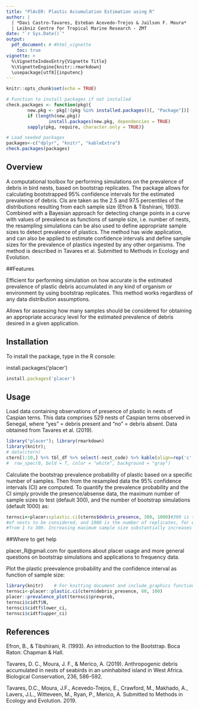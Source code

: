 ```yaml
---
title: "PlAcER: Plastic Accumulation Estimation using R"
author: | 
  | *Davi Castro-Tavares, Esteban Acevedo-Trejos & Jailson F. Moura*
  | Leibniz Centre for Tropical Marine Research - ZMT
date: "`r Sys.Date()`"
output:
  pdf_document: # #html_vignette
    toc: true
vignette: >
  %\VignetteIndexEntry{Vignette Title}
  %\VignetteEngine{knitr::rmarkdown}
  \usepackage[utf8]{inputenc}
---
```


```r
knitr::opts_chunk$set(echo = TRUE)

# Function to install packages if not installed
check.packages <- function(pkg){
        new.pkg <- pkg[!(pkg %in% installed.packages()[, "Package"])]
        if (length(new.pkg)) 
                install.packages(new.pkg, dependencies = TRUE)
        sapply(pkg, require, character.only = TRUE)}

# Load needed packages
packages<-c("dplyr", "knitr", "kableExtra")
check.packages(packages)

```

## Overview

A computational toolbox for performing simulations on the prevalence of debris in bird nests, based on bootstrap replicates. The package allows for calculating bootstrapped 95% confidence intervals for the estimated prevalence of debris. CIs are taken as the 2.5 and 97.5 percentiles of the distributions resulting from each sample size (Efron & Tibshirani, 1993). Combined with a Bayesian approach for detecting change points in a curve with values of prevalence as functions of sample size, i.e. number of nests, the resampling simulations can be also used to define appropriate sample sizes to detect prevalence of plastics. The method has wide application, and can also be applied to estimate confidence intervals and define sample sizes for the prevalence of plastics ingested by any other organisms. The method is described in Tavares et al. Submitted to Methods in Ecology and Evolution.

##Features

Efficient for performing simulation on how accurate is the estimated prevalence of plastic debris accumulated in any kind of organism or environment by using bootstrap replicates. This method works regardless of any data distribution assumptions.

Allows for assessing how many samples should be considered for obtaining an appropriate accuracy level for the estimated prevalence of debris desired in a given application.


## Installation
To install the package, type in the R console:

install.packages(‘placer’)

```ruby
install.packages('placer')
```

## Usage
Load data containing observations of presence of plastic in nests of Caspian terns. This data comprises 529 nests of Caspian terns observed in Senegal, where “yes” = debris present and “no” = debris absent. Data obtained from Tavares et al. (2019).   
```r
library("placer"); library(rmarkdown)
library(knitr);
# data(ctern)
ctern[1:10,] %>% tbl_df %>% select(-nest_code) %>% kable(align=rep('c', 8), linesep = "\\addlinespace", booktabs = TRUE)
#  row_spec(0, bold = T, color = "white", background = "gray")
```


Calculate the bootstrap prevalence probability of plastic based on a specific
number of samples. Then from the resampled data the 95% confidence intervals (CI)
are computed. To quantify the prevalence probability and the CI simply provide
the presence/absense data, the maximum number of sample sizes to test (default 300),
and the number of bootstrap simulations (default 1000) as:

```ruby
ternsci<-placer::plastic.ci(cterns$debris_presence, 300, 1000)#300 is the maximum number 
#of nests to be considered, and 1000 is the number of replicates, for each sample size, 
#from 1 to 300. Increasing maximum sample size substantially increases computational time. 
```
##Where to get help

placer_R@gmail.com for questions about placer usage and more general questions on bootstrap simulations and applications to frequency data.


Plot the plastic preevalence probability and the confidence interval 
as function of sample size: 
```r
library(knitr)    # For knitting document and include_graphics function
ternsci<-placer::plastic.ci(ctern$debris_presence, 60, 100) 
placer::prevalence_plot(ternsci$prevprob,
ternsci$cidtf$N,
ternsci$cidtf$lower_ci,
ternsci$cidtf$upper_ci)
```

## References

Efron, B., & Tibshirani, R. (1993). An introduction to the Bootstrap. Boca Raton: Chapman & Hall.

Tavares, D. C., Moura, J. F., & Merico, A. (2019). Anthropogenic debris accumulated in nests of seabirds in an uninhabited island in West Africa. Biological Conservation, 236, 586–592.

Tavares, D.C., Moura, J.F., Acevedo-Trejos, E., Crawford, M., Makhado, A., Lavers, J.L., Witteveen, M., Ryan, P., Merico, A. Submitted to Methods in Ecology and Evolution. 2019.
